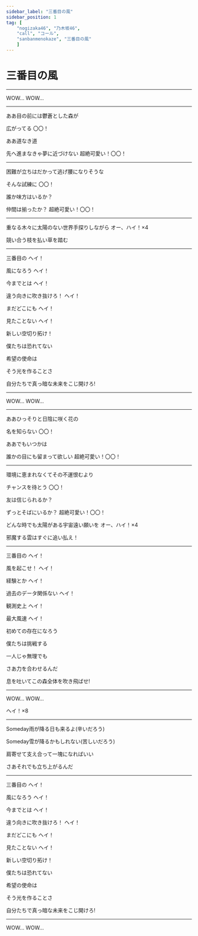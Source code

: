 ```yaml
---
sidebar_label: "三番目の風"
sidebar_position: 1
tag: [
    "nogizaka46", "乃木坂46",
    "call", "コール",
    "sanbanmenokaze", "三番目の風"
    ]
---
```


# 三番目の風

<SpotifyCard id="6ArMFJgmzYe7v0oomxZWPa" />

---

<Call>WOW…  WOW…</Call>

---

ああ目の前には鬱蒼とした森が

広がってる  <Call>〇〇！</Call>

ああ道なき道

先へ進まなきゃ夢に近づけない  <Call>超絶可愛い！〇〇！</Call>

---

困難が立ちはだかって逃げ腰になりそうな

そんな試練に  <Call>〇〇！</Call>

誰か味方はいるか？

仲間は揃ったか？  <Call>超絶可愛い！〇〇！</Call>

---

重なる木々に太陽のない世界手探りしながら <Call> オー、ハイ！×4</Call>

競い合う枝を払い草を踏む

---

三番目の  <Call>ヘイ！</Call>

風になろう  <Call>ヘイ！</Call>

今までとは  <Call>ヘイ！</Call>

違う向きに吹き抜けろ！  <Call> ヘイ！</Call>

まだどこにも  <Call>ヘイ！</Call>

見たことない  <Call>ヘイ！</Call>

新しい空切り拓け！

僕たちは恐れてない

希望の使命は

そう光を作ることさ

自分たちで真っ暗な未来をこじ開けろ!

---

<Call>WOW…  WOW…</Call>

---

ああひっそりと日陰に咲く花の

名を知らない  <Call>〇〇！</Call>

ああでもいつかは

誰かの目にも留まって欲しい  <Call>超絶可愛い！〇〇！</Call>

---

環境に恵まれなくてその不運恨むより

チャンスを待とう  <Call>〇〇！</Call>

友は信じられるか？

ずっとそばにいるか？  <Call>超絶可愛い！〇〇！</Call>

どんな時でも太陽がある宇宙遠い願いを  <Call>オー、ハイ！×4</Call>

邪魔する雲はすぐに追い払え！

---

三番目の  <Call>ヘイ！</Call>

風を起こせ！  <Call>ヘイ！</Call>

経験とか  <Call>ヘイ！</Call>

過去のデータ関係ない  <Call>ヘイ！</Call>

観測史上  <Call>ヘイ！</Call>

最大風速  <Call>ヘイ！</Call>

初めての存在になろう

僕たちは挑戦する

一人じゃ無理でも

さあ力を合わせるんだ

息を吐いてこの森全体を吹き飛ばせ!

---

<Call>WOW…  WOW…</Call>

<Call>ヘイ！×8</Call>

---

Someday雨が降る日も来るよ(辛いだろう)

Someday雪が降るかもしれない(苦しいだろう)

肩寄せて支え合って一塊になればいい

さあそれでも立ち上がるんだ

---

三番目の  <Call>ヘイ！</Call>

風になろう  <Call>ヘイ！</Call>

今までとは  <Call>ヘイ！</Call>

違う向きに吹き抜けろ！  <Call> ヘイ！</Call>

まだどこにも  <Call>ヘイ！</Call>

見たことない  <Call>ヘイ！</Call>

新しい空切り拓け！

僕たちは恐れてない

希望の使命は

そう光を作ることさ

自分たちで真っ暗な未来をこじ開けろ!

---

<Call>WOW…  WOW…</Call>